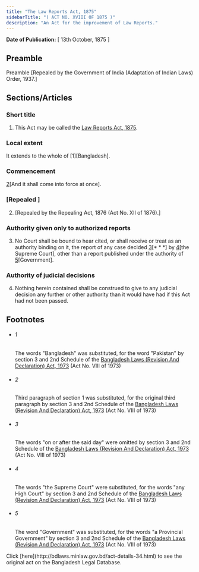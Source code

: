 ```yaml
---
title: "The Law Reports Act, 1875"
sidebarTitle: "( ACT NO. XVIII OF 1875 )"
description: "An Act for the improvement of Law Reports."
---
```


**Date of Publication:** [ 13th October, 1875 ]

## Preamble

Preamble [Repealed by the Government of India (Adaptation of Indian Laws) Order, 1937.]

## Sections/Articles

### Short title

1. This Act may be called the [Law Reports Act, 1875](/laws/act-34 "Law Reports Act, 1875").

### Local extent

It extends to the whole of [1][Bangladesh].

### Commencement

[2](1)[And it shall come into force at once].

### [Repealed ]

2. [Repealed by the Repealing Act, 1876 (Act No. XII of 1876).]

### Authority given only to authorized reports

3. No Court shall be bound to hear cited, or shall receive or treat as an authority binding on it, the report of any case decided [3](1)[\* \* \*] by [4](2)[the Supreme Court], other than a report published under the authority of [5](3)[Government].

### Authority of judicial decisions

4. Nothing herein contained shall be construed to give to any judicial decision any further or other authority than it would have had if this Act had not been passed.

## Footnotes

- ###### 1

  The words "Bangladesh" was substituted, for the word "Pakistan" by section 3 and 2nd Schedule of the [Bangladesh Laws (Revision And Declaration) Act, 1973](/laws/act-430 "Bangladesh Laws (Revision And Declaration) Act, 1973") (Act No. VIII of 1973)

- ###### 2

  Third paragraph of section 1 was substituted, for the original third paragraph by section 3 and 2nd Schedule of the [Bangladesh Laws (Revision And Declaration) Act, 1973](/laws/act-430 "Bangladesh Laws (Revision And Declaration) Act, 1973") (Act No. VIII of 1973)

- ###### 3

  The words "on or after the said day" were omitted by section 3 and 2nd Schedule of the [Bangladesh Laws (Revision And Declaration) Act, 1973](/laws/act-430 "Bangladesh Laws (Revision And Declaration) Act, 1973") (Act No. VIII of 1973)

- ###### 4

  The words "the Supreme Court" were substituted, for the words "any High Court" by section 3 and 2nd Schedule of the [Bangladesh Laws (Revision And Declaration) Act, 1973](/laws/act-430 "Bangladesh Laws (Revision And Declaration) Act, 1973") (Act No. VIII of 1973)

- ###### 5

  The word "Government" was substituted, for the words "a Provincial Government" by section 3 and 2nd Schedule of the [Bangladesh Laws (Revision And Declaration) Act, 1973](/laws/act-430 "Bangladesh Laws (Revision And Declaration) Act, 1973") (Act No. VIII of 1973)

<Note>
  Click [here](http://bdlaws.minlaw.gov.bd/act-details-34.html) to see the original act on the Bangladesh Legal Database.
</Note>
